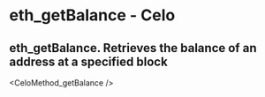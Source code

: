# eth_getBalance  - Celo

## eth_getBalance. Retrieves the balance of an address at a specified block


<CeloMethod_getBalance  />
